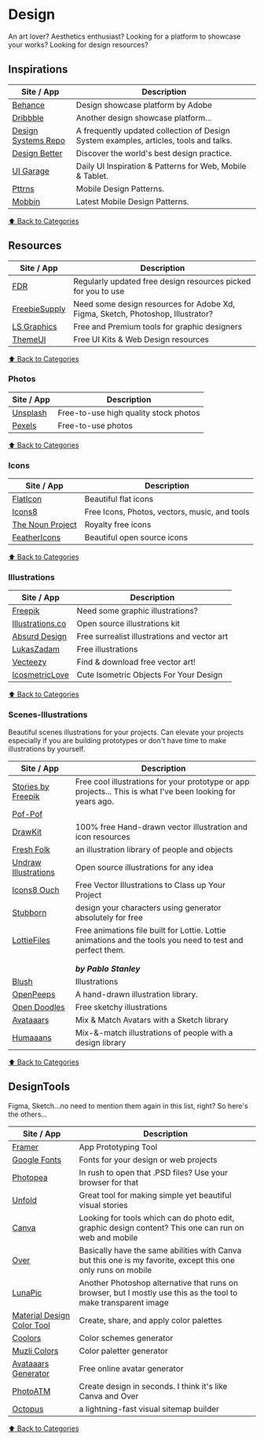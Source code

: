 # Design

An art lover? Aesthetics enthusiast? Looking for a platform to showcase your works?
Looking for design resources?

## Inspirations

| Site / App                                            | Description                                                                           |
| ----------------------------------------------------- | ------------------------------------------------------------------------------------- |
| [Behance](http://be.net/)                             | Design showcase platform by Adobe                                                     |
| [Dribbble](https://dribbble.com)                      | Another design showcase platform...                                                   |
| [Design Systems Repo](https://designsystemsrepo.com/) | A frequently updated collection of Design System examples, articles, tools and talks. |
| [Design Better](https://www.designbetter.co/)         | Discover the world's best design practice.                                            |
| [UI Garage](https://uigarage.net/)                    | Daily UI Inspiration & Patterns for Web, Mobile & Tablet.                             |
| [Pttrns](https://pttrns.com/)                         | Mobile Design Patterns.                                                               |
| [Mobbin](https://mobbin.design/)                      | Latest Mobile Design Patterns.                                                        |

[⬆️ Back to Categories](/bookmarks/categories)

## Resources

| Site / App                                  | Description                                                                     |
| ------------------------------------------- | ------------------------------------------------------------------------------- |
| [FDR](https://freedesignresources.net)      | Regularly updated free design resources picked for you to use                   |
| [FreebieSupply](https://freebiesupply.com/) | Need some design resources for Adobe Xd, Figma, Sketch, Photoshop, Illustrator? |
| [LS Graphics](https://www.ls.graphics/)     | Free and Premium tools for graphic designers                                    |
| [ThemeUI](https://themeui.net/)             | Free UI Kits & Web Design resources                                             |

[⬆️ Back to Categories](/bookmarks/categories)

### Photos

| Site / App                       | Description                           |
| -------------------------------- | ------------------------------------- |
| [Unsplash](https://unsplash.com) | Free-to-use high quality stock photos |
| [Pexels](https://pexels.com)     | Free-to-use photos                    |

[⬆️ Back to Categories](/bookmarks/categories)

### Icons

| Site / App                                      | Description                                   |
| ----------------------------------------------- | --------------------------------------------- |
| [FlatIcon](https://flaticon.com)                | Beautiful flat icons                          |
| [Icons8](https://icons8.com/)                   | Free Icons, Photos, vectors, music, and tools |
| [The Noun Project](https://thenounproject.com/) | Royalty free icons                            |
| [FeatherIcons](https://feathericons.com/)       | Beautiful open source icons                   |

[⬆️ Back to Categories](/bookmarks/categories)

### Illustrations

| Site / App                                         | Description                                  |
| -------------------------------------------------- | -------------------------------------------- |
| [Freepik](https://freepik.com)                     | Need some graphic illustrations?             |
| [Illustrations.co](https://illlustrations.co/)     | Open source illustrations kit                |
| [Absurd Design](https://absurd.design/)            | Free surrealist illustrations and vector art |
| [LukasZadam](https://lukaszadam.com/illustrations) | Free illustrations                           |
| [Vecteezy](https://www.vecteezy.com/)              | Find & download free vector art!             |
| [IcosmetricLove](https://www.isometriclove.com/)   | Cute Isometric Objects For Your Design       |

[⬆️ Back to Categories](/bookmarks/categories)

### Scenes-Illustrations

Beautiful scenes illustrations for your projects. Can elevate your projects especially if you are building prototypes or don't have time to make illustrations by yourself.

| Site / App                                              | Description                                                                                                 |
| ------------------------------------------------------- | ----------------------------------------------------------------------------------------------------------- |
| [Stories by Freepik](https://stories.freepik.com/)      | Free cool illustrations for your prototype or app projects... This is what I've been looking for years ago. |
| [Pof-Pof](https://products.ls.graphics/pof-pof/)        |                                                                                                             |
| [DrawKit](https://www.drawkit.io/)                      | 100% free Hand-drawn vector illustration and icon resources                                                 |
| [Fresh Folk](https://fresh-folk.com/)                   | an illustration library of people and objects                                                               |
| [Undraw Illustrations](https://undraw.co/illustrations) | Open source illustrations for any idea                                                                      |
| [Icons8 Ouch](https://icons8.com/ouch)                  | Free Vector Illustrations to Class up Your Project                                                          |
| [Stubborn](https://stubborn.fun/)                       | design your characters using generator absolutely for free                                                  |
| [LottieFiles](https://lottiefiles.com/)                 | Free animations file built for Lottie. Lottie animations and the tools you need to test and perfect them.   |
|                                                         |                                                                                                             |
|                                                         |                                                                                                             |
|                                                         | **_by Pablo Stanley_**                                                                                      |
| [Blush](https://blush.design)                           | Illustrations                                                                                               |
| [OpenPeeps](https://www.openpeeps.com/)                 | A hand-drawn illustration library.                                                                          |
| [Open Doodles](https://www.opendoodles.com/)            | Free sketchy illustrations                                                                                  |
| [Avataaars](https://avataaars.com/)                     | Mix & Match Avatars with a Sketch library                                                                   |
| [Humaaans](https://www.humaaans.com/)                   | Mix-&-match illustrations of people with a design library                                                   |

[⬆️ Back to Categories](/bookmarks/categories)

## DesignTools

Figma, Sketch...no need to mention them again in this list, right? So here's the others...

| Site / App                                                         | Description                                                                                                     |
| ------------------------------------------------------------------ | --------------------------------------------------------------------------------------------------------------- |
| [Framer](https://framer.com)                                       | App Prototyping Tool                                                                                            |
| [Google Fonts](https://fonts.google.com/)                          | Fonts for your design or web projects                                                                           |
| [Photopea](https://photopea.com)                                   | In rush to open that .PSD files? Use your browser for that                                                      |
| [Unfold](https://unfoldstori.es/)                                  | Great tool for making simple yet beautiful visual stories                                                       |
| [Canva](https://canva.com)                                         | Looking for tools which can do photo edit, graphic design content? This one can run on web and mobile           |
| [Over](https://www.madewithover.com/)                              | Basically have the same abilities with Canva but this one is my favorite, except this one only runs on mobile   |
| [LunaPic](https://www10.lunapic.com/editor/)                       | Another Photoshop alternative that runs on browser, but I mostly use this as the tool to make transparent image |
| [Material Design Color Tool](https://material.io/resources/color/) | Create, share, and apply color palettes                                                                         |
| [Coolors](https://coolors.co)                                      | Color schemes generator                                                                                         |
| [Muzli Colors](https://colors.muz.li/)                             | Color paletter generator                                                                                        |
| [Avataaars Generator](https://getavataaars.com/)                   | Free online avatar generator                                                                                    |
| [PhotoATM](https://photoatm.com/)                                  | Create design in seconds. I think it's like Canva and Over                                                      |
| [Octopus](https://octopus.do)                                      | a lightning-fast visual sitemap builder                                                                         |

[⬆️ Back to Categories](/bookmarks/categories)
